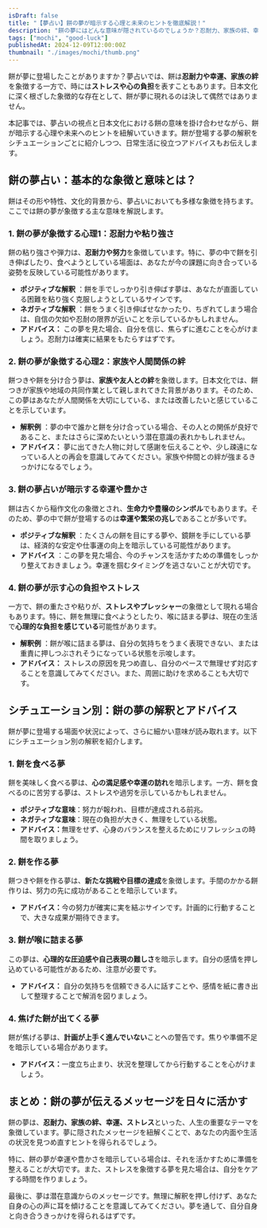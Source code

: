 ```yaml
---
isDraft: false
title: "【夢占い】餅の夢が暗示する心理と未来のヒントを徹底解説！"
description: "餅の夢にはどんな意味が隠されているのでしょうか？忍耐力、家族の絆、幸運、そしてストレスなど、夢占いと日本文化の視点から餅が伝えるメッセージを詳しく解説します。"
tags: ["mochi", "good-luck"]
publishedAt: 2024-12-09T12:00:00Z
thumbnail: "./images/mochi/thumb.png"
---
```


餅が夢に登場したことがありますか？夢占いでは、餅は<strong>忍耐力や幸運、家族の絆</strong>を象徴する一方で、時には<strong>ストレスや心の負担</strong>を表すこともあります。日本文化に深く根ざした象徴的な存在として、餅が夢に現れるのは決して偶然ではありません。

本記事では、夢占いの視点と日本文化における餅の意味を掛け合わせながら、餅が暗示する心理や未来へのヒントを紐解いていきます。餅が登場する夢の解釈をシチュエーションごとに紹介しつつ、日常生活に役立つアドバイスもお伝えします。

<TableOfContents />

## 餅の夢占い：基本的な象徴と意味とは？

餅はその形や特性、文化的背景から、夢占いにおいても多様な象徴を持ちます。ここでは餅の夢が象徴する主な意味を解説します。

### 1. 餅の夢が象徴する心理1：忍耐力や粘り強さ

餅の粘り強さや弾力は、<strong>忍耐力や努力</strong>を象徴しています。特に、夢の中で餅を引き伸ばしたり、食べようとしている場面は、あなたが今の課題に向き合っている姿勢を反映している可能性があります。

- <strong>ポジティブな解釈</strong>
  ：餅を手でしっかり引き伸ばす夢は、あなたが直面している困難を粘り強く克服しようとしているサインです。
- <strong>ネガティブな解釈</strong>
  ：餅をうまく引き伸ばせなかったり、ちぎれてしまう場合は、自信の欠如や忍耐の限界が近いことを示しているかもしれません。
- <strong>アドバイス：</strong>
  この夢を見た場合、自分を信じ、焦らずに進むことを心がけましょう。忍耐力は確実に結果をもたらすはずです。

### 2. 餅の夢が象徴する心理2：家族や人間関係の絆

餅つきや餅を分け合う夢は、<strong>家族や友人との絆</strong>を象徴します。日本文化では、餅つきが家族や地域の共同作業として親しまれてきた背景があります。そのため、この夢はあなたが人間関係を大切にしている、または改善したいと感じていることを示しています。

- <strong>解釈例</strong>
  ：夢の中で誰かと餅を分け合っている場合、その人との関係が良好であること、またはさらに深めたいという潜在意識の表れかもしれません。
- <strong>アドバイス：</strong>
  夢に出てきた人物に対して感謝を伝えることや、少し疎遠になっている人との再会を意識してみてください。家族や仲間との絆が強まるきっかけになるでしょう。

### 3. 餅の夢占いが暗示する幸運や豊かさ

餅は古くから稲作文化の象徴とされ、<strong>生命力や豊穣のシンボル</strong>でもあります。そのため、夢の中で餅が登場するのは<strong>幸運や繁栄の兆し</strong>であることが多いです。

- <strong>ポジティブな解釈</strong>
  ：たくさんの餅を目にする夢や、鏡餅を手にしている夢は、経済的な安定や仕事運の向上を暗示している可能性があります。
- <strong>アドバイス</strong>
  ：この夢を見た場合、今のチャンスを活かすための準備をしっかり整えておきましょう。幸運を掴むタイミングを逃さないことが大切です。

### 4. 餅の夢が示す心の負担やストレス

一方で、餅の重たさや粘りが、<strong>ストレスやプレッシャー</strong>の象徴として現れる場合もあります。特に、餅を無理に食べようとしたり、喉に詰まる夢は、現在の生活で<strong>心理的な負担を感じている</strong>可能性があります。

- <strong>解釈例</strong>
  ：餅が喉に詰まる夢は、自分の気持ちをうまく表現できない、または重責に押しつぶされそうになっている状態を示唆します。
- <strong>アドバイス：</strong>
  ストレスの原因を見つめ直し、自分のペースで無理せず対応することを意識してみてください。また、周囲に助けを求めることも大切です。

## シチュエーション別：餅の夢の解釈とアドバイス

餅が夢に登場する場面や状況によって、さらに細かい意味が読み取れます。以下にシチュエーション別の解釈を紹介します。

### 1. 餅を食べる夢

餅を美味しく食べる夢は、<strong>心の満足感や幸運の訪れ</strong>を暗示します。一方、餅を食べるのに苦労する夢は、ストレスや過労を示しているかもしれません。

- <strong>ポジティブな意味</strong>：努力が報われ、目標が達成される前兆。
- <strong>ネガティブな意味</strong>：現在の負担が大きく、無理をしている状態。
- <strong>アドバイス：</strong>無理をせず、心身のバランスを整えるためにリフレッシュの時間を取りましょう。

### 2. 餅を作る夢

餅つきや餅を作る夢は、<strong>新たな挑戦や目標の達成</strong>を象徴します。手間のかかる餅作りは、努力の先に成功があることを暗示しています。

- <strong>アドバイス：</strong>今の努力が確実に実を結ぶサインです。計画的に行動することで、大きな成果が期待できます。

### 3. 餅が喉に詰まる夢

この夢は、<strong>心理的な圧迫感や自己表現の難しさ</strong>を暗示します。自分の感情を押し込めている可能性があるため、注意が必要です。

- <strong>アドバイス：</strong>
  自分の気持ちを信頼できる人に話すことや、感情を紙に書き出して整理することで解消を図りましょう。

### 4. 焦げた餅が出てくる夢

餅が焦げる夢は、<strong>計画が上手く進んでいない</strong>ことへの警告です。焦りや準備不足を暗示している場合があります。

- <strong>アドバイス：</strong>一度立ち止まり、状況を整理してから行動することを心がけましょう。

## まとめ：餅の夢が伝えるメッセージを日々に活かす

餅の夢は、<strong>忍耐力、家族の絆、幸運、ストレス</strong>といった、人生の重要なテーマを象徴しています。夢に隠されたメッセージを紐解くことで、あなたの内面や生活の状況を見つめ直すヒントを得られるでしょう。

特に、餅の夢が幸運や豊かさを暗示している場合は、それを活かすために準備を整えることが大切です。また、ストレスを象徴する夢を見た場合は、自分をケアする時間を作りましょう。

最後に、夢は潜在意識からのメッセージです。無理に解釈を押し付けず、あなた自身の心の声に耳を傾けることを意識してみてください。夢を通して、自分自身と向き合うきっかけを得られるはずです。

